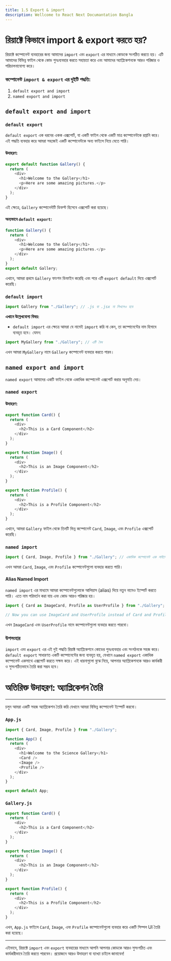 ```yaml
---
title: 1.5 Export & import
description: Wellcome to React Next Documantation Bangla
---
```


## <h1 className="bg-gradient-to-r from-blue-500 to-purple-500 inline-block text-transparent bg-clip-text text-4xl pt-2">রিয়াক্টে কিভাবে import & export করতে হয়?</h1>


রিয়াক্টে কম্পোনেন্ট ব্যবহারের জন্য আমাদের `import` এবং `export` এর মাধ্যমে কোডকে সংগঠিত করতে হয়। এটি আমাদের বিভিন্ন ফাইল থেকে কোড পুনঃব্যবহার করতে সহায়তা করে এবং আমাদের অ্যাপ্লিকেশনকে আরও পরিষ্কার ও পরিচালনাযোগ্য করে।

### কম্পোনেন্ট `import & export` এর দুইটি পদ্ধতি:

1. `default export and import`
2. `named export and import`

## `default export and import`

### `default export`

`default export` এক ধরনের একক এক্সপোর্ট, যা একটি ফাইল থেকে একটি মাত্র কম্পোনেন্টকে রপ্তানি করে। এই পদ্ধতি ব্যবহার করে আমরা সহজেই একটি কম্পোনেন্টকে অন্য ফাইলে নিয়ে যেতে পারি।

#### উদাহরণ:

```javascript showLineNumbers filename="Gallery.js"
export default function Gallery() {
  return (
    <div>
      <h1>Welcome to the Gallery</h1>
      <p>Here are some amazing pictures.</p>
    </div>
  );
}
```

এই ক্ষেত্রে, `Gallery` কম্পোনেন্টটি ডিফল্ট হিসেবে এক্সপোর্ট করা হয়েছে।

#### অন্যভাবে `default export`:

```javascript showLineNumbers filename="Gallery.js"
function Gallery() {
  return (
    <div>
      <h1>Welcome to the Gallery</h1>
      <p>Here are some amazing pictures.</p>
    </div>
  );
}
export default Gallery;
```

এখানে, আমরা প্রথমে `Gallery` ফাংশন ডিফাইন করেছি এবং পরে এটি `export default` দিয়ে এক্সপোর্ট করেছি।

### `default import`

```javascript showLineNumbers filename="App.js"
import Gallery from "./Gallery"; // .js বা .jsx না লিখলেও হবে
```

**এখানে উল্লেখযোগ্য বিষয়:**

- `default import` এর ক্ষেত্রে আমরা যে নামেই `import` করি না কেন, তা কম্পোনেন্টের নাম হিসাবে ব্যবহৃত হবে। যেমন:

```javascript showLineNumbers filename="App.js"
import MyGallery from "./Gallery"; // এটি বৈধ
```

এখন আমরা `MyGallery` নামে `Gallery` কম্পোনেন্ট ব্যবহার করতে পারব।

## `named export and import`

`named export` আমাদের একটি ফাইল থেকে একাধিক কম্পোনেন্ট এক্সপোর্ট করার অনুমতি দেয়।

### `named export`

#### উদাহরণ:

```javascript showLineNumbers filename="Gallery.js"
export function Card() {
  return (
    <div>
      <h2>This is a Card Component</h2>
    </div>
  );
}

export function Image() {
  return (
    <div>
      <h2>This is an Image Component</h2>
    </div>
  );
}

export function Profile() {
  return (
    <div>
      <h2>This is a Profile Component</h2>
    </div>
  );
}
```

এখানে, আমরা `Gallery` ফাইল থেকে তিনটি ভিন্ন কম্পোনেন্ট `Card`, `Image`, এবং `Profile` এক্সপোর্ট করেছি।

### `named import`

```javascript showLineNumbers filename="App.js"
import { Card, Image, Profile } from "./Gallery"; // একাধিক কম্পোনেন্ট এক লাইনে ইম্পোর্ট
```

এখন আমরা `Card`, `Image`, এবং `Profile` কম্পোনেন্টগুলো ব্যবহার করতে পারি।

#### Alias Named Import

`named import` এর মাধ্যমে আমরা কম্পোনেন্টগুলোকে আলিয়াস (alias) দিয়ে নতুন নামেও ইম্পোর্ট করতে পারি। এতে নাম পরিবর্তন করা যায় এবং কোড আরও পরিষ্কার হয়।

```javascript showLineNumbers filename="App.js"
import { Card as ImageCard, Profile as UserProfile } from "./Gallery";

// Now you can use ImageCard and UserProfile instead of Card and Profile
```

এখন `ImageCard` এবং `UserProfile` নামে কম্পোনেন্টগুলো ব্যবহার করতে পারবো।

### উপসংহার

`import` এবং `export` এর এই দুই পদ্ধতি রিয়াক্ট অ্যাপ্লিকেশনে কোডের পুনঃব্যবহার এবং সংগঠনকে সহজ করে। `default export` সাধারণত একটি কম্পোনেন্টের জন্য ব্যবহৃত হয়, যেখানে `named export` একাধিক কম্পোনেন্ট একসাথে এক্সপোর্ট করতে সক্ষম করে। এই ধারনাগুলো বুঝে নিয়ে, আপনার অ্যাপ্লিকেশনকে আরও কার্যকরী ও সুসংগঠিতভাবে তৈরি করা সম্ভব হবে।


## <h1 className="bg-gradient-to-r from-blue-500 to-purple-500 inline-block text-transparent bg-clip-text text-4xl pt-2">অতিরিক্ত উদাহরণ: অ্যাপ্লিকেশন তৈরি</h1>

---

চলুন আমরা একটি সহজ অ্যাপ্লিকেশন তৈরি করি যেখানে আমরা বিভিন্ন কম্পোনেন্ট ইম্পোর্ট করবো।

### `App.js`

```javascript showLineNumbers filename="App.js"
import { Card, Image, Profile } from "./Gallery";

function App() {
  return (
    <div>
      <h1>Welcome to the Science Gallery</h1>
      <Card />
      <Image />
      <Profile />
    </div>
  );
}

export default App;
```

### `Gallery.js`

```javascript showLineNumbers filename="Gallery.js"
export function Card() {
  return (
    <div>
      <h2>This is a Card Component</h2>
    </div>
  );
}

export function Image() {
  return (
    <div>
      <h2>This is an Image Component</h2>
    </div>
  );
}

export function Profile() {
  return (
    <div>
      <h2>This is a Profile Component</h2>
    </div>
  );
}
```

এখন, `App.js` ফাইলে `Card`, `Image`, এবং `Profile` কম্পোনেন্টগুলো ব্যবহার করে একটি সিম্পল UI তৈরি করা হয়েছে।

---

এইভাবে, রিয়াক্টে `import` এবং `export` ব্যবহারের মাধ্যমে আপনি আপনার কোডকে আরও সুসংগঠিত এবং কার্যকরীভাবে তৈরি করতে পারবেন। প্রয়োজনে আরও উদাহরণ বা ব্যাখ্যা চাইলে জানাবেন!
